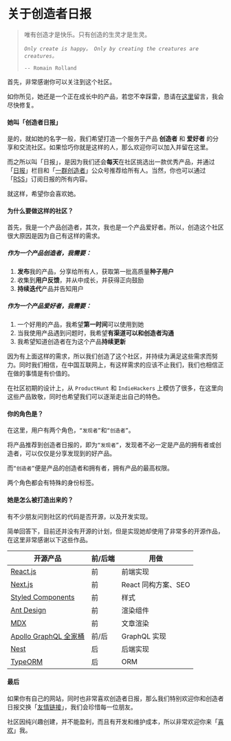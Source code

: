 

<Head>
  <title>关于{process.env.NAME} - {process.env.NAME}</title>
</Head>

# 关于创造者日报

> 唯有创造才是快乐。只有创造的生灵才是生灵。
> 
> *`Only create is happy。 Only by creating the creatures are creatures。`*
>
> `-- Romain Rolland`

首先，非常感谢你可以关注到这个社区。

如你所见，她还是一个正在成长中的产品，若您不幸踩雷，恳请在[这里](/b256ab69-e72a-4491-bd3b-13da969f6c0c#comments)留言，我会尽快修复。

#### 她叫「创造者日报」

是的，就如她的名字一般，我们希望打造一个服务于产品 **创造者** 和 **爱好者** 的分享和交流社区。如果恰巧你就是这样的人，那么欢迎你可以加入并留在这里。

而之所以叫「日报」，是因为我们还会**每天**在社区挑选出一款优秀产品，并通过「[日报](/posts)」栏目和「[一群创造者](/wechat-official-account.png)」公众号推荐给所有人。当然，你也可以通过「[RSS](/api/posts.atom)」订阅日报的所有内容。

就这样，希望你会喜欢她。

<WeChatOfficialAccount title="（公众号：一群创造者）" />

#### 为什么要做这样的社区？

首先，我是一个产品创造者，其次，我也是一个产品爱好者。所以，创造这个社区很大原因是因为自己有这样的需求。

##### 作为一个产品创造者，我需要：

1. **发布**我的产品，分享给所有人，获取第一批高质量**种子用户**
2. 收集到**用户反馈**，并从中成长，并获得正向鼓励
3. **持续迭代**产品并告知用户

##### 作为一个产品爱好者，我需要：

1. 一个好用的产品，我希望**第一时间**可以使用到她
2. 当我使用产品遇到问题时，我希望**有渠道可以和创造者沟通**
3. 我希望知道创造者在为这个产品**持续更新**

因为有上面这样的需求，所以我们创造了这个社区，并持续为满足这些需求而努力。同时我们相信，在中国互联网上，有这样需求的应该不止我们，我们也相信正在做的事情是有价值的。

在社区初期的设计上，从 `ProductHunt` 和 `IndieHackers` 上模仿了很多，在这里向这些产品致敬，同时也希望我们可以逐渐走出自己的特色。

#### 你的角色是？

在这里，用户有两个角色，`“发现者”`和`“创造者”`。

将产品推荐到创造者日报的，即为`“发现者”`，发现者不必一定是产品的拥有者或创造者，可以仅仅是分享发现到的好产品。

而`“创造者”`便是产品的创造者和拥有者，拥有产品的最高权限。

两个角色都会有特殊的身份标签。

#### 她是怎么被打造出来的？

有不少朋友问到社区的代码是否开源，以及开发实现。

简单回答下，目前还并没有开源的计划，但是实现她却使用了非常多的开源作品，在这里非常感谢以下这些作品。

开源产品|前/后端|用做
--|--|--
[React.js](https://github.com/facebook/react)|前|前端实现
[Next.js](https://github.com/zeit/next.js)|前|React 同构方案、SEO
[Styled Components](https://github.com/styled-components/styled-components)|前|样式
[Ant Design](https://ant.design)|前|渲染组件
[MDX](https://github.com/mdx-js/mdx)|前|文章渲染
[Apollo GraphQL 全家桶](https://github.com/apollographql)|前/后|GraphQL 实现
[Nest](https://github.com/nestjs/nest)|后|后端实现
[TypeORM](https://github.com/typeorm/typeorm)|后|ORM

#### 最后

如果你有自己的网站，同时也非常喜欢创造者日报，那么我们特别欢迎你和创造者日报交换「[友情链接](/links)」，我们会珍惜每一位朋友。

社区因纯兴趣创建，并不能盈利，而且有开发和维护成本，所以非常欢迎你来「[喜欢](/likes)」我。
